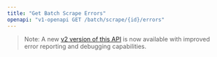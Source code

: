 ```yaml
---
title: "Get Batch Scrape Errors"
openapi: "v1-openapi GET /batch/scrape/{id}/errors"
---
```


> Note: A new [v2 version of this API](/api-reference/endpoint/batch-scrape-get-errors) is now available with improved error reporting and debugging capabilities.
